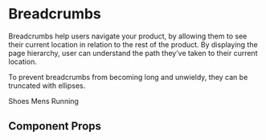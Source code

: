 
<Meta title="Components/Breadcrumb" component={Breadcrumb} />

# Breadcrumbs

Breadcrumbs help users navigate your product, by allowing them to see their current location in relation to the rest of the product. By displaying the page hierarchy, user can understand the path they’ve taken to their current location.

To prevent breadcrumbs from becoming long and unwieldy, they can be truncated with ellipses.

<Canvas withToolbar>
  <Story name="default">
    <BreadcrumbGroup mb="lg">
      <Breadcrumb>Shoes</Breadcrumb>
      <Breadcrumb>Mens</Breadcrumb>
      <Breadcrumb active>Running</Breadcrumb>
    </BreadcrumbGroup>
  </Story>
</Canvas>

## Component Props

<ArgsTable of={Breadcrumb} />
